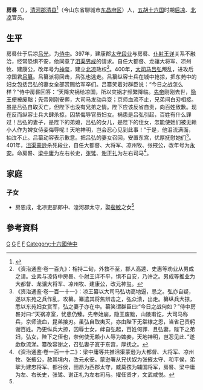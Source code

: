 '''房晷'''（{{bd|？||？||}}），[[清河郡|清河郡]][[清县|清县]]<ref name=autogenerated1>{{Cite book | author = 赵君平编 | title = 《邙洛碑志三百种》 | location =北京市 | publisher =中华书局 | date=  2004.12 | pages =18 |ISBN =7-101-03231-1| accessdate = 2017-06-04 | url = | language= zh-hant| quote = }}</ref>（今山东省聊城市[[东昌府区|东昌府区]]）人，[[五胡十六国|五胡十六国]]时期[[后凉|后凉]]、[[北凉|北凉]]官员。

==生平==
房晷仕于后凉[[吕光|吕光]]，为[[侍中|侍中]]。397年，建康郡[[太守|太守]][[段业|段业]]与房晷、[[仆射|仆射]][[王详|王详]]关系不融洽，经常恐惧不安，他同意了[[沮渠男成|沮渠男成]]的请求。自任大都督、龙骧大将军、凉州牧、建康公，改年号为[[神玺|神玺]]，建立[[北凉|北凉]]政权<ref>《资治通鉴·卷一百九》：相持二旬，外救不至，郡人高逵、史惠等劝业从男成之请。业素与凉侍中房晷、仆射王详不平，惧不自安，乃许之。男成等推业为大都督、龙骧大将军、凉州牧、建康公，改元神玺。</ref>。400年，[[大司马|大司马]][[吕弘|吕弘]]叛乱，进攻后凉国君[[吕纂|吕纂]]。吕纂派将回击，吕弘也逃走。吕纂纵容士兵在城中抢掠，把东苑中的妇女包括吕弘的妻女全部赏赐给军卒们。吕纂笑着对群臣说：“今日之战怎么样？”侍中房晷回答：“天降灾祸给凉国，所以灾祸才频繁降临。[[吕光|先帝]]刚刚去世，[[吕绍|隐王]]便被废黜；先帝刚刚安葬，大司马发动兵变；京师血流不止，兄弟间白刃相接。虽是吕弘自取灭亡，但陛下也没有兄弟之情。陛下应该反省自责，向百姓致歉。现在反而纵容士兵大肆杀掠，囚禁侮辱官员妇女。祸患是吕弘引起，百姓有什么罪过！吕弘的妻子，是陛下的弟媳，吕弘的女儿，是陛下的侄女，怎能使她们被无赖小人作为婢女侍妾侮辱呢！天地神明，岂会忍心见到此事！”于是，他泪流满面，抽泣不止。吕纂动容表示歉意。把吕弘的妻女召回，安置东宫，优厚抚慰她们<ref>《资治通鉴·卷一百一十一》：凉王纂以大司马弘功高地逼，忌之。弘亦自疑，遂以东苑之兵作乱，攻纂。纂遣其将焦辨击之，弘众溃，出走。纂纵兵大掠，悉以东苑妇女赏军，弘之妻子亦在中。纂笑谓群臣曰:“今日之战何如？”侍中房晷对曰:“天祸凉室，忧患仍臻。先帝始崩，隐王废黜，山陵甫讫，大司马称兵，京师流血，昆弟接刃。虽弘自取夷灭，亦由陛下无棠棣之恩，当省己责躬谢百姓。乃更纵兵大掠，囚辱士女，衅自弘起，百姓何罪．且弘妻，陛下之弟妇，弘女，陛下之侄也，奈何使无赖小人辱为婢妾，天地神明，岂忍见此．”遂歔欷流涕。纂改容谢之，召弘妻子寘于东宫，厚抚之。</ref>。401年，[[沮渠蒙逊|沮渠蒙逊]]杀死段业，自任大都督、大将军、凉州牧、张掖公，改年号为[[永安_(北凉)|永安]]。命房晷、[[梁中庸|梁中庸]]为左右长史，[[张骘|张骘]]、[[谢正礼|谢正礼]]为左右司马<ref>《资治通鉴·卷一百一十二》：梁中庸等共推沮渠蒙逊为大都督、大将军、凉州牧、张掖公，赦其境内，改元永安。蒙逊署从兄伏奴为张掖太守、和平侯，弟挐为建忠将军、都谷侯，田昂为西郡太守，臧莫孩为辅国将军，房晷、梁中庸为左、右长史，张骘、谢正礼为左右司马。擢任贤才，文武咸悦。</ref>。

==家庭==
===子女===
*房恩成，北凉吏部郎中、湟河郡太守，娶[[裴敏|裴敏]]之女<ref name=autogenerated1 />

== 參考資料 ==
{{reflist}}

[[Category:房姓|G]]
[[Category:清河房氏|G]]
[[Category:后凉官员|F]]
[[Category:北凉官员|F]]
[[Category:十六國侍中|Category:十六國侍中]]